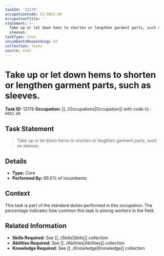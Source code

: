 ```yaml
---
taskId: '12178'
occupationCode: 51-6052.00
occupationTitle: ''
statement: >-
  Take up or let down hems to shorten or lengthen garment parts, such as
  sleeves.
taskType: Core
incumbentsResponding: 65
collection: Tasks
source: onet
---
```

# Take up or let down hems to shorten or lengthen garment parts, such as sleeves.

**Task ID:** 12178
**Occupation:** [[../Occupations|Occupation]] with code `51-6052.00`

## Task Statement

> Take up or let down hems to shorten or lengthen garment parts, such as sleeves.

## Details

- **Type:** Core
- **Performed By:** 65.0% of incumbents

## Context

This task is part of the standard duties performed in this occupation. The percentage indicates how common this task is among workers in the field.

## Related Information

- **Skills Required:** See [[../Skills|Skills]] collection
- **Abilities Required:** See [[../Abilities|Abilities]] collection
- **Knowledge Required:** See [[../Knowledge|Knowledge]] collection
